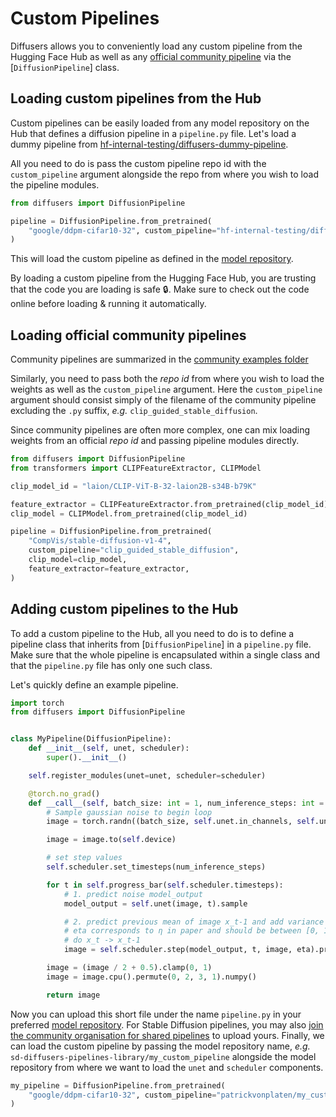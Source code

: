 <!--Copyright 2022 The HuggingFace Team. All rights reserved.

Licensed under the Apache License, Version 2.0 (the "License"); you may not use this file except in compliance with
the License. You may obtain a copy of the License at

http://www.apache.org/licenses/LICENSE-2.0

Unless required by applicable law or agreed to in writing, software distributed under the License is distributed on
an "AS IS" BASIS, WITHOUT WARRANTIES OR CONDITIONS OF ANY KIND, either express or implied. See the License for the
specific language governing permissions and limitations under the License.
-->

# Custom Pipelines

Diffusers allows you to conveniently load any custom pipeline from the Hugging Face Hub as well as any [official community pipeline](https://github.com/huggingface/diffusers/tree/main/examples/community) 
via the [`DiffusionPipeline`] class.

## Loading custom pipelines from the Hub

Custom pipelines can be easily loaded from any model repository on the Hub that defines a diffusion pipeline in a `pipeline.py` file.
Let's load a dummy pipeline from [hf-internal-testing/diffusers-dummy-pipeline](https://huggingface.co/hf-internal-testing/diffusers-dummy-pipeline).

All you need to do is pass the custom pipeline repo id with the `custom_pipeline` argument alongside the repo from where you wish to load the pipeline modules.

```python
from diffusers import DiffusionPipeline

pipeline = DiffusionPipeline.from_pretrained(
    "google/ddpm-cifar10-32", custom_pipeline="hf-internal-testing/diffusers-dummy-pipeline"
)
```

This will load the custom pipeline as defined in the [model repository](https://huggingface.co/hf-internal-testing/diffusers-dummy-pipeline/blob/main/pipeline.py).

<Tip warning={true} >

By loading a custom pipeline from the Hugging Face Hub, you are trusting that the code you are loading 
is safe 🔒. Make sure to check out the code online before loading & running it automatically.

</Tip>

## Loading official community pipelines

Community pipelines are summarized in the [community examples folder](https://github.com/huggingface/diffusers/tree/main/examples/community) 

Similarly, you need to pass both the *repo id* from where you wish to load the weights as well as the `custom_pipeline` argument. Here the `custom_pipeline` argument should consist simply of the filename of the community pipeline excluding the `.py` suffix, *e.g.* `clip_guided_stable_diffusion`.

Since community pipelines are often more complex, one can mix loading weights from an official *repo id*
and passing pipeline modules directly.

```python
from diffusers import DiffusionPipeline
from transformers import CLIPFeatureExtractor, CLIPModel

clip_model_id = "laion/CLIP-ViT-B-32-laion2B-s34B-b79K"

feature_extractor = CLIPFeatureExtractor.from_pretrained(clip_model_id)
clip_model = CLIPModel.from_pretrained(clip_model_id)

pipeline = DiffusionPipeline.from_pretrained(
    "CompVis/stable-diffusion-v1-4",
    custom_pipeline="clip_guided_stable_diffusion",
    clip_model=clip_model,
    feature_extractor=feature_extractor,
)
```

## Adding custom pipelines to the Hub

To add a custom pipeline to the Hub, all you need to do is to define a pipeline class that inherits 
from [`DiffusionPipeline`] in a `pipeline.py` file.
Make sure that the whole pipeline is encapsulated within a single class and that the `pipeline.py` file
has only one such class.

Let's quickly define an example pipeline.


```python
import torch
from diffusers import DiffusionPipeline


class MyPipeline(DiffusionPipeline):
    def __init__(self, unet, scheduler):
        super().__init__()

    self.register_modules(unet=unet, scheduler=scheduler)

    @torch.no_grad()
    def __call__(self, batch_size: int = 1, num_inference_steps: int = 50):
        # Sample gaussian noise to begin loop
        image = torch.randn((batch_size, self.unet.in_channels, self.unet.sample_size, self.unet.sample_size))

        image = image.to(self.device)

        # set step values
        self.scheduler.set_timesteps(num_inference_steps)

        for t in self.progress_bar(self.scheduler.timesteps):
            # 1. predict noise model_output
            model_output = self.unet(image, t).sample

            # 2. predict previous mean of image x_t-1 and add variance depending on eta
            # eta corresponds to η in paper and should be between [0, 1]
            # do x_t -> x_t-1
            image = self.scheduler.step(model_output, t, image, eta).prev_sample

        image = (image / 2 + 0.5).clamp(0, 1)
        image = image.cpu().permute(0, 2, 3, 1).numpy()

        return image
```

Now you can upload this short file under the name `pipeline.py` in your preferred [model repository](https://huggingface.co/docs/hub/models-uploading). For Stable Diffusion pipelines, you may also [join the community organisation for shared pipelines](https://huggingface.co/organizations/sd-diffusers-pipelines-library/share/BUPyDUuHcciGTOKaExlqtfFcyCZsVFdrjr) to upload yours.
Finally, we can load the custom pipeline by passing the model repository name, *e.g.* `sd-diffusers-pipelines-library/my_custom_pipeline` alongside the model repository from where we want to load the `unet` and `scheduler` components.

```python
my_pipeline = DiffusionPipeline.from_pretrained(
    "google/ddpm-cifar10-32", custom_pipeline="patrickvonplaten/my_custom_pipeline"
)
```
